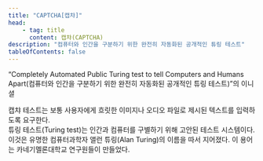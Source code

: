 ```yaml
---
title: "CAPTCHA[캡챠]"
head:
    - tag: title
      content: 캡챠(CAPTCHA)
description: "컴퓨터와 인간을 구분하기 위한 완전히 자동화된 공개적인 튜링 테스트"
tableOfContents: false
---
```


<Badge text="WCAG2" variant="note" size="large" /> “<span lang="en">Completely Automated Public Turing test to tell Computers and Humans Apart</span>(컴퓨터와 인간을 구분하기 위한 완전히 자동화된 공개적인 튜링 테스트)”의 이니셜

<Aside title="참고 1">
캡챠 테스트는 보통 사용자에게 흐릿한 이미지나 오디오 파일로 제시된 텍스트를 입력하도록 요구한다.
</Aside>

<Aside title="참고 2">
튜링 테스트(Turing test)는 인간과 컴퓨터를 구별하기 위해 고안된 테스트 시스템이다. 이것은 유명한 컴퓨터과학자 앨런 튜링(Alan Turing)의 이름을 따서 지어졌다. 이 용어는 카네기멜론대학교 연구원들이 만들었다.
</Aside>
